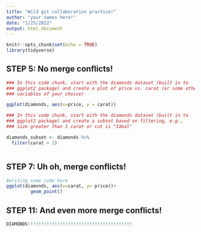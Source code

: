 ```yaml
---
title: "Wild git collaboration practice!"
author: "your names here!"
date: "1/25/2022"
output: html_document
---
```


```r
knitr::opts_chunk$set(echo = TRUE)
library(tidyverse)
```

## STEP 5: No merge conflicts!

```r
### In this code chunk, start with the diamonds dataset (built in to
### ggplot2 package) and create a plot of price vs. carat (or some other
### variables of your choice)

ggplot(diamonds, aes(x=price, y = carat))


```

```r
### In this code chunk, start with the diamonds dataset (built in to
### ggplot2 package) and create a subset based on filtering, e.g., 
### size greater than 1 carat or cut is "Ideal"

diamonds_subset <- diamonds %>% 
  filter(carat > 1)



```

## STEP 7: Uh oh, merge conflicts!

```r
#writing some code here 
ggplot(diamonds, aes(x=carat, y= price))+
         geom_point() 
```

## STEP 11: And even more merge conflicts!

```r
DIAMONDS!!!!!!!!!!!!!!!!!!!!!!!!!!!!!!!!!!!!!!!


```
